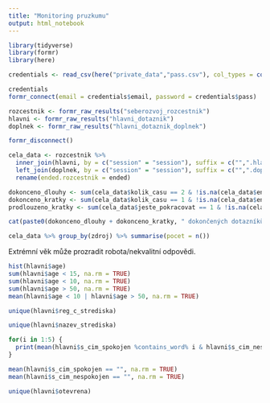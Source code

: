 ---
title: "Monitoring pruzkumu"
output: html_notebook
---

```{r setup}
library(tidyverse)
library(formr)
library(here)

credentials <- read_csv(here("private_data","pass.csv"), col_types = cols(.defualt = col_character()))

credentials
formr_connect(email = credentials$email, password = credentials$pass)
```


```{r}
rozcestnik <- formr_raw_results("seberozvoj_rozcestnik")
hlavni <- formr_raw_results("hlavni_dotaznik")
doplnek <- formr_raw_results("hlavni_dotaznik_doplnek")
```


```{r}
formr_disconnect()
```

```{r}
cela_data <- rozcestnik %>% 
  inner_join(hlavni, by = c("session" = "session"), suffix = c("",".hlavni")) %>%
  left_join(doplnek, by = c("session" = "session"), suffix = c("",".doplnek")) %>%
  rename(ended.rozcestnik = ended)
```


```{r}
dokonceno_dlouhy <- sum(cela_data$kolik_casu == 2 & !is.na(cela_data$ended.hlavni), na.rm = TRUE)
dokonceno_kratky <- sum(cela_data$kolik_casu == 1 & !is.na(cela_data$ended.hlavni) , na.rm = TRUE)
prodlouzeno_kratky <- sum(cela_data$jeste_pokracovat == 1 & !is.na(cela_data$ended.doplnek), na.rm = TRUE)

cat(paste0(dokonceno_dlouhy + dokonceno_kratky, " dokončených dotazníků.\n", dokonceno_dlouhy + prodlouzeno_kratky, " vyplnilo delší verzi nebo si to pak prodloužilo."))
```

```{r}
cela_data %>% group_by(zdroj) %>% summarise(pocet = n())
```


Extrémní věk může prozradit robota/nekvalitní odpovědi.

```{r}
hist(hlavni$age)
sum(hlavni$age < 15, na.rm = TRUE)
sum(hlavni$age < 10, na.rm = TRUE)
sum(hlavni$age > 50, na.rm = TRUE)
mean(hlavni$age < 10 | hlavni$age > 50, na.rm = TRUE)
```

```{r}
unique(hlavni$reg_c_strediska)
```

```{r}
unique(hlavni$nazev_strediska)
```


```{r}
for(i in 1:5) {
  print(mean(hlavni$s_cim_spokojen %contains_word% i & hlavni$s_cim_nespokojen %contains_word% i, na.rm = TRUE))
}

mean(hlavni$s_cim_spokojen == "", na.rm = TRUE)
mean(hlavni$s_cim_nespokojen == "", na.rm = TRUE)
```


```{r}
unique(hlavni$otevrena)
```

